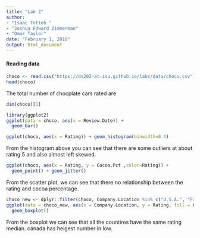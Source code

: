 ```yaml
---
title: "Lab 2"
author: 
- "Isaac Tetteh "
- "Joshua Edward Zimmerman"
- "Omar Taylor"
date: "February 1, 2018"
output: html_document
---
```

#### Reading data 
```r
choco <- read.csv("https://ds202-at-isu.github.io/labs/data/choco.csv")
head(choco)

```

The total number of chocplate cars rated are 

```r
dim(choco)[1]

```

```r
library(ggplot2)
ggplot(data = choco, aes(x = Review.Date)) +
  geom_bar()

```
```r
ggplot(choco, aes(x = Rating)) + geom_histogram(binwidth=0.4)

```

From the histogram above you can see that there are some outliers at about rating 5 and also almost left skewed.

```r
ggplot(choco, aes(x = Rating, y = Cocoa.Pct ,color=Rating)) + 
  geom_point() + geom_jitter()
```

From the scatter plot, we can see that there no relationship between the rating and cocoa percentage.

```r
choco_new <- dplyr::filter(choco, Company.Location %in% c("U.S.A.", "France", "Canada"))
ggplot(data = choco_new, aes(x = Company.Location, y = Rating, fill = Company.Location)) + 
  geom_boxplot()

```

From the boxplot we can see that all the countires have the same rating median. canada has heigest number in low.
